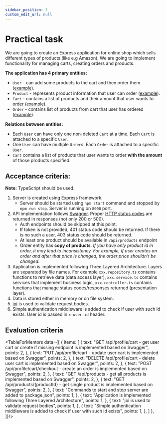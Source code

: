```yaml
---
sidebar_position: 5
custom_edit_url: null
---
```



# Practical task

We are going to create an Express application for online shop which sells different types of products (like e.g Amazon). We are going to implement functionality for managing carts, creating orders and products.

**The application has 4 primary entities:**
- `User` - can add some products to the cart and then order them ([example](https://git.epam.com/ld-global-coordinators/js-programs/nodejs-gmp-coursebook/-/blob/master/public-for-mentees/6-express-layered-architecture/schemas/user.entity.ts)).
- `Product` - represents product information that user can order ([example](https://git.epam.com/ld-global-coordinators/js-programs/nodejs-gmp-coursebook/-/blob/master/public-for-mentees/6-express-layered-architecture/schemas/product.entity.ts)).
- `Cart` - contains a list of products and their amount that user wants to order ([example](https://git.epam.com/ld-global-coordinators/js-programs/nodejs-gmp-coursebook/-/blob/master/public-for-mentees/6-express-layered-architecture/schemas/cart.entity.ts)).
- `Order` - contains list of products from cart that user has ordered ([example](https://git.epam.com/ld-global-coordinators/js-programs/nodejs-gmp-coursebook/-/blob/master/public-for-mentees/6-express-layered-architecture/schemas/order.entity.ts)).

**Relations between entities:**
- Each `User` can have only one non-deleted `Cart` at a time. Each `Cart` is attached to a specific `User`.
- One `User` can have multiple `Order`s. Each `Order` is attached to a specific `User`.
- `Cart` contains a list of products that user wants to order **with the amount** of those products specified.

## Acceptance criteria:

**Note:** TypeScript should be used.
1. Server is created using Express framework.
    - Server should be started using `npm start` command and stopped by `npm run stop`. Server is running on `8000` port.
1. API implementation follows [Swagger](https://git.epam.com/ld-global-coordinators/js-programs/nodejs-gmp-coursebook/-/blob/master/public-for-mentees/6-express-layered-architecture/swagger.yaml). Proper [HTTP status codes](https://developer.mozilla.org/en-US/docs/Web/HTTP/Status) are returned in responses (not only 200 or 500).
   - Auth endpoints should be skipped at this point.
   - If token is not provided, 401 status code should be returned. If there is no such a user, 403 status code should be returned.
   - At least one product should be available in `/api/products` endpoint
   - Order entity has **copy of products**. _If you have only product id in order, it may lead to inconsistency. For example, if user creates an order and after that price is changed, the order price shouldn't be changed_.
2. Application is implemented following Three Layered Architecture. Layers are separated by file names. For example `xxx.repository.ts` contains functions to retrieve data (data access layer), `xxx.service.ts` contains services that implement business logic, `xxx.controller.ts` contains functions that manage status codes/responses returned (presentation layer).
3. Data is stored either in memory or on file system.
4. [joi](https://www.npmjs.com/package/joi) is used to validate request bodies.
5. Simple authentication middleware is added to check if user with such id exists. User id is passed in `x-user-id` header. 

## Evaluation criteria

<TableForMentors data={[
  {
    items: [
      {
        text: "GET /api/profile/cart - get user cart or create if missing endpoint is implemented based on Swagger",
        points: 2,
      },
      {
        text: "PUT /api/profile/cart - update user cart is implemented based on Swagger",
        points: 2,
      },
      {
        text: "DELETE /api/profile/cart - delete user cart is implemented based on Swagger",
        points: 2,
      },
      {
        text: "POST /api/profile/cart/checkout - create an order is implemented based on Swagger",
        points: 2,
      },
      {
        text: "GET /api/products - get all products is implemented based on Swagger",
        points: 2,
      },
      {
        text: "GET /api/products/{productId} - get single product is implemented based on Swagger",
        points: 2,
      },
      {
        text: "Commands to start and stop server are added to package.json",
        points: 1,
      },
      {
        text: "Application is implemented following Three Layered Architecture",
        points: 1,
      },
      {
        text: "joi is used to validate request bodies",
        points: 1,
      },
      {
        text: "Simple authentication middleware is added to check if user with such id exists",
        points: 1,
      },
    ]
  },
]}/>